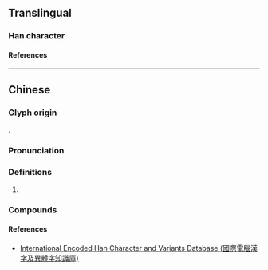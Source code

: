 {{character info}}
==Translingual==

===Han character===
{{Han char|rn=85|rad=水|as=2|sn=5|four=37120|canj=ESM|ids=⿰氵刁}}

====References====
{{Han ref|kx=0604.091|hdz=31549.040|uh=6C48}}

----

==Chinese==
{{zh-forms}}

===Glyph origin===
{{Han compound|水|刁|t1=water|c1=s|c2=p|ls=psc|no_och2=y}}.

===Pronunciation===
{{zh-pron
|m=diāo
|c=diu1
|cat=
}}

===Definitions===
{{zh-hanzi}}

# {{zh-used2|p}}

===Compounds===
{{zh-der|汈汊|汈東}}

====References====
* [http://chardb.iis.sinica.edu.tw/char/14456 International Encoded Han Character and Variants Database (國際電腦漢字及異體字知識庫)]